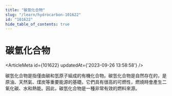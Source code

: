 ```yaml
---
title: "碳氫化合物"
slug: "/learn/hydrocarbon-101622"
id: "101622"
hide_table_of_contents: true
---
```



# 碳氫化合物

<ArticleMeta id={101622} updatedAt={'2023-09-26 13:58:58'} />
<div className='border-solid border-b border-t-0 my-4 border-[var(--ifm-color-gray-300)]' />

碳氫化合物是指僅由碳和氫原子組成的有機化合物。碳氫化合物是自然存在的，是原油、天然氣、煤炭等重要能源的基礎。它們具有很高的可燃性，燃燒時會產生二氧化碳、水和熱能。因此，碳氫化合物是一種非常有效的燃料來源。

